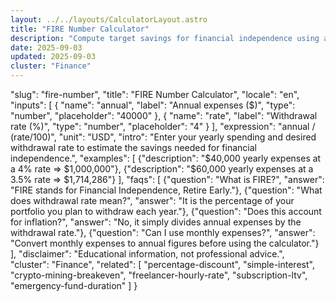 ```yaml
---
layout: ../../layouts/CalculatorLayout.astro
title: "FIRE Number Calculator"
description: "Compute target savings for financial independence using annual expenses and withdrawal rate."
date: 2025-09-03
updated: 2025-09-03
cluster: "Finance"
---
```


  "slug": "fire-number",
  "title": "FIRE Number Calculator",
  "locale": "en",
  "inputs": [
    {
      "name": "annual",
      "label": "Annual expenses ($)",
      "type": "number",
      "placeholder": "40000"
    },
    {
      "name": "rate",
      "label": "Withdrawal rate (%)",
      "type": "number",
      "placeholder": "4"
    }
  ],
    "expression": "annual / (rate/100)",
    "unit": "USD",
    "intro": "Enter your yearly spending and desired withdrawal rate to estimate the savings needed for financial independence.",
    "examples": [
      {"description": "$40,000 yearly expenses at a 4% rate ⇒ $1,000,000"},
      {"description": "$60,000 yearly expenses at a 3.5% rate ⇒ $1,714,286"}
    ],
    "faqs": [
      {"question": "What is FIRE?", "answer": "FIRE stands for Financial Independence, Retire Early."},
      {"question": "What does withdrawal rate mean?", "answer": "It is the percentage of your portfolio you plan to withdraw each year."},
      {"question": "Does this account for inflation?", "answer": "No, it simply divides annual expenses by the withdrawal rate."},
      {"question": "Can I use monthly expenses?", "answer": "Convert monthly expenses to annual figures before using the calculator."}
    ],
  "disclaimer": "Educational information, not professional advice.",
  "cluster": "Finance",
  "related": [
    "percentage-discount",
    "simple-interest",
    "crypto-mining-breakeven",
    "freelancer-hourly-rate",
    "subscription-ltv",
    "emergency-fund-duration"
  ]
}

<Calculator schema={schema} />

